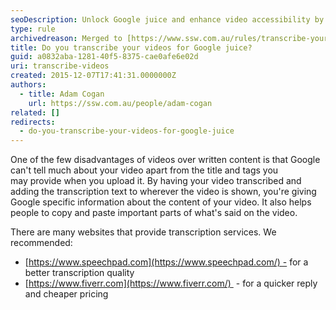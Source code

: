 ```yaml
---
seoDescription: Unlock Google juice and enhance video accessibility by transcribing your videos!
type: rule
archivedreason: Merged to [https://www.ssw.com.au/rules/transcribe-your-videos](/rules/transcribe-your-videos)
title: Do you transcribe your videos for Google juice?
guid: a0832aba-1281-40f5-8375-cae0afe6e02d
uri: transcribe-videos
created: 2015-12-07T17:41:31.0000000Z
authors:
  - title: Adam Cogan
    url: https://ssw.com.au/people/adam-cogan
related: []
redirects:
  - do-you-transcribe-your-videos-for-google-juice
---
```


One of the few disadvantages of videos over written content is that Google can't tell much about your video apart from the title and tags you may provide when you upload it. By having your video transcribed and adding the transcription text to wherever the video is shown, you're giving Google specific information about the content of your video.
It also helps people to copy and paste important parts of what's said on the video.

There are many websites that provide transcription services. We recommended:

- [https://www.speechpad.com](https://www.speechpad.com/) - for a better transcription quality
- [https://www.fiverr.com](https://www.fiverr.com/)  - for a quicker reply and cheaper pricing